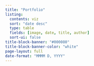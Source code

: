 ```yaml
---
title: "Portfolio"
listing:
  contents: viz
  sort: "date desc"
  type: table
  fields: [image, date, title, author]
  sort-ui: false
title-block-banner: "#000080"
title-block-banner-color: "white"
page-layout: full
date-format: "MMMM D, YYYY"
---
```

